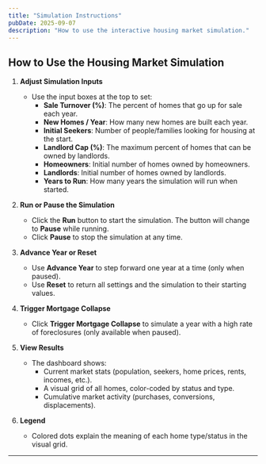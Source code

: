 ```yaml
---
title: "Simulation Instructions"
pubDate: 2025-09-07
description: "How to use the interactive housing market simulation."
---
```


## How to Use the Housing Market Simulation

1. **Adjust Simulation Inputs**
   - Use the input boxes at the top to set:
     - **Sale Turnover (%)**: The percent of homes that go up for sale each year.
     - **New Homes / Year**: How many new homes are built each year.
     - **Initial Seekers**: Number of people/families looking for housing at the start.
     - **Landlord Cap (%)**: The maximum percent of homes that can be owned by landlords.
     - **Homeowners**: Initial number of homes owned by homeowners.
     - **Landlords**: Initial number of homes owned by landlords.
     - **Years to Run**: How many years the simulation will run when started.

2. **Run or Pause the Simulation**
   - Click the **Run** button to start the simulation. The button will change to **Pause** while running.
   - Click **Pause** to stop the simulation at any time.

3. **Advance Year or Reset**
   - Use **Advance Year** to step forward one year at a time (only when paused).
   - Use **Reset** to return all settings and the simulation to their starting values.

4. **Trigger Mortgage Collapse**
   - Click **Trigger Mortgage Collapse** to simulate a year with a high rate of foreclosures (only available when paused).

5. **View Results**
   - The dashboard shows:
     - Current market stats (population, seekers, home prices, rents, incomes, etc.).
     - A visual grid of all homes, color-coded by status and type.
     - Cumulative market activity (purchases, conversions, displacements).

6. **Legend**
   - Colored dots explain the meaning of each home type/status in the visual grid.

---
